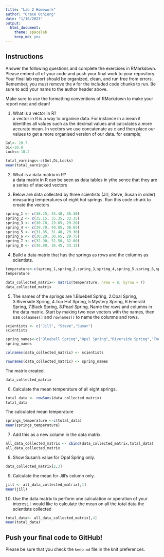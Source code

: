 ```yaml
---
title: "Lab 2 Homework"
author: "Grace Ochieng"
date: "1/16/2023"
output:
  html_document: 
    theme: spacelab
    keep_md: yes
---
```


## Instructions
Answer the following questions and complete the exercises in RMarkdown. Please embed all of your code and push your final work to your repository. Your final lab report should be organized, clean, and run free from errors. Remember, you must remove the `#` for the included code chunks to run. Be sure to add your name to the author header above.  

Make sure to use the formatting conventions of RMarkdown to make your report neat and clean!  

1. What is a vector in R?  
a vector in R is a way to organise data. For instance in a mean it identifies all values such as the decimal values and calculates a more accurate mean. In vectors we use concatenate as c and then place our values to get a more organised version of our data.
 for example;
```r
Gol<- 20.7
Di<-30.8
Locks<-10.2

```
```r
total_earnings<-c(Gol,Di,Locks)
mean(total_earnings)
```
 

2. What is a data matrix in R?  
a data matrix in R can be seen as data tables in ythe sence that they are a series of stacked vectors 

3. Below are data collected by three scientists (Jill, Steve, Susan in order) measuring temperatures of eight hot springs. Run this code chunk to create the vectors.  
```r
spring_1 <- c(36.25, 35.40, 35.30)
spring_2 <- c(35.15, 35.35, 33.35)
spring_3 <- c(30.70, 29.65, 29.20)
spring_4 <- c(39.70, 40.05, 38.65)
spring_5 <- c(31.85, 31.40, 29.30)
spring_6 <- c(30.20, 30.65, 29.75)
spring_7 <- c(32.90, 32.50, 32.80)
spring_8 <- c(36.80, 36.45, 33.15)
```

4. Build a data matrix that has the springs as rows and the columns as scientists.  
```r
temperature<-c(spring_1,spring_2,spring_3,spring_4,spring_5,spring_6,spring_7,spring_8)
temperature
```
```r
data_collected_matrix<- matrix(temperature, nrow = 8, byrow = T)
data_collected_matrix
```

5. The names of the springs are 1.Bluebell Spring, 2.Opal Spring, 3.Riverside Spring, 4.Too Hot Spring, 5.Mystery Spring, 6.Emerald Spring, 7.Black Spring, 8.Pearl Spring. Name the rows and columns in the data matrix. Start by making two new vectors with the names, then use `colnames()` and `rownames()` to name the columns and rows.

```r
scientists <- c("Jill", "Steve","Susan")
scientists
```

```r
spring_names<-c("Bluebell Spring","Opal Spring","Riverside Spring","Too Hot Spring","Mystery Spring","Emerald Spring","Black Spring","Pearl Spring")
spring_names
```

```r
colnames(data_collected_matrix) <- scientists
```

```r
rownames(data_collected_matrix) <- spring_names
```

The matrix created.

```r
data_collected_matrix
```

6. Calculate the mean temperature of all eight springs.
```r
total_data <- rowSums(data_collected_matrix)
total_data
```
The calculated mean temperature
```r
springs_temperature <-c(total_data)
mean(springs_temperature)
```

7. Add this as a new column in the data matrix.  
```r
all_data_collected_matrix <- cbind(data_collected_matrix,total_data)
all_data_collected_matrix
```

8. Show Susan's value for Opal Spring only.
```r
data_collected_matrix[2,3]
```

9. Calculate the mean for Jill's column only.  
```r
jill <- all_data_collected_matrix[,1]
mean(jill)
```

10. Use the data matrix to perform one calculation or operation of your interest.
I would like to calculate the mean on all the total data the scientists collected
```r
total_data<- all_data_collected_matrix[,4]
mean(total_data)
```

## Push your final code to GitHub!
Please be sure that you check the `keep md` file in the knit preferences.  
